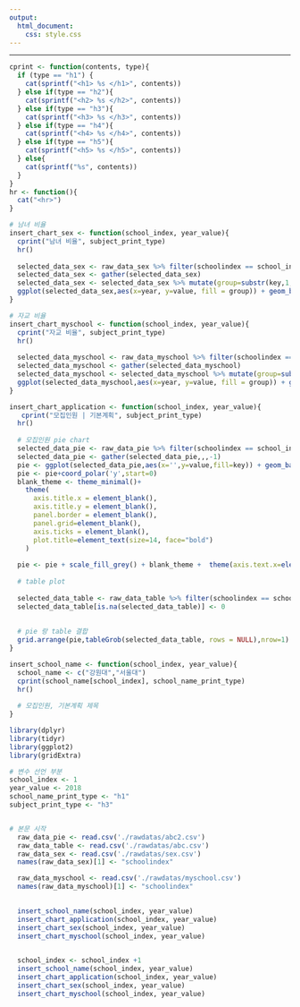 ```yaml
---
output:
  html_document:
    css: style.css
---
```

------


```r
cprint <- function(contents, type){
  if (type == "h1") {
    cat(sprintf("<h1> %s </h1>", contents))  
  } else if(type == "h2"){
    cat(sprintf("<h2> %s </h2>", contents))  
  } else if(type == "h3"){
    cat(sprintf("<h3> %s </h3>", contents))  
  } else if(type == "h4"){
    cat(sprintf("<h4> %s </h4>", contents))  
  } else if(type == "h5"){
    cat(sprintf("<h5> %s </h5>", contents))  
  } else{
    cat(sprintf("%s", contents))  
  }
}
hr <- function(){
  cat("<hr>")
}

# 남녀 비율
insert_chart_sex <- function(school_index, year_value){
  cprint("남녀 비율", subject_print_type)
  hr()
  
  selected_data_sex <- raw_data_sex %>% filter(schoolindex == school_index) %>% select(m14, w14, m15, w15, m16, w16, m17, w17)
  selected_data_sex <- gather(selected_data_sex)
  selected_data_sex <- selected_data_sex %>% mutate(group=substr(key,1,1),year=substr(key,2,3))
  ggplot(selected_data_sex,aes(x=year, y=value, fill = group)) + geom_bar(stat='identity', position = 'dodge')
}

# 자교 비율
insert_chart_myschool <- function(school_index, year_value){
  cprint("자교 비율", subject_print_type)
  hr()
  
  selected_data_myschool <- raw_data_myschool %>% filter(schoolindex == school_index) %>% select(m14, o14, m15, o15, m16, o16, m17, o17)
  selected_data_myschool <- gather(selected_data_myschool)
  selected_data_myschool <- selected_data_myschool %>% mutate(group=substr(key,1,1),year=substr(key,2,3))
  ggplot(selected_data_myschool,aes(x=year, y=value, fill = group)) + geom_bar(stat='identity', position = 'dodge')
}

insert_chart_application <- function(school_index, year_value){
   cprint("모집인원 | 기본계획", subject_print_type)
  hr()
  
  # 모집인원 pie chart
  selected_data_pie <- raw_data_pie %>% filter(schoolindex == school_index & year == year_value)
  selected_data_pie <- gather(selected_data_pie,,,-1)
  pie <- ggplot(selected_data_pie,aes(x='',y=value,fill=key)) + geom_bar(width = 1, stat = 'identity')
  pie <- pie+coord_polar('y',start=0)
  blank_theme <- theme_minimal()+
    theme(
      axis.title.x = element_blank(),
      axis.title.y = element_blank(),
      panel.border = element_blank(),
      panel.grid=element_blank(),
      axis.ticks = element_blank(),
      plot.title=element_text(size=14, face="bold")
    )
  
  pie <- pie + scale_fill_grey() + blank_theme +  theme(axis.text.x=element_blank())
  
  # table plot
  
  selected_data_table <- raw_data_table %>% filter(schoolindex == school_index & year == year_value) %>%   select(level,leet,gpa,lang,doc,essay,interview,sum)
  selected_data_table[is.na(selected_data_table)] <- 0
  
  
  # pie 랑 table 결합 
  grid.arrange(pie,tableGrob(selected_data_table, rows = NULL),nrow=1)
}

insert_school_name <- function(school_index, year_value){
  school_name <- c("강원대","서울대")
  cprint(school_name[school_index], school_name_print_type)
  hr()
  
  # 모집인원, 기본계획 제목
}

```




```r


library(dplyr)
library(tidyr)
library(ggplot2)
library(gridExtra)

# 변수 선언 부분
school_index <- 1
year_value <- 2018
school_name_print_type <- "h1"
subject_print_type <- "h3"


# 본문 시작
  raw_data_pie <- read.csv('./rawdatas/abc2.csv')
  raw_data_table <- read.csv('./rawdatas/abc.csv')
  raw_data_sex <- read.csv('./rawdatas/sex.csv')
  names(raw_data_sex)[1] <- "schoolindex"

  raw_data_myschool <- read.csv('./rawdatas/myschool.csv')
  names(raw_data_myschool)[1] <- "schoolindex"

  
  insert_school_name(school_index, year_value)
  insert_chart_application(school_index, year_value)
  insert_chart_sex(school_index, year_value)
  insert_chart_myschool(school_index, year_value)  

  
  school_index <- school_index +1  
  insert_school_name(school_index, year_value)
  insert_chart_application(school_index, year_value)
  insert_chart_sex(school_index, year_value)
  insert_chart_myschool(school_index, year_value)  
  
  
  
```
